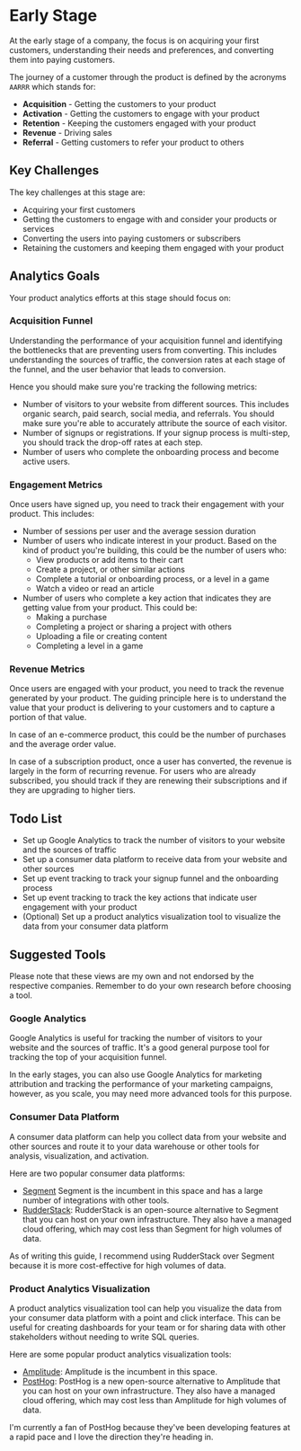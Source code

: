 # Early Stage

At the early stage of a company, the focus is on acquiring your first customers,
understanding their needs and preferences, and converting them into paying customers.

The journey of a customer through the product is defined by the acronyms `AARRR` which stands for:

- **Acquisition** - Getting the customers to your product
- **Activation** - Getting the customers to engage with your product
- **Retention** - Keeping the customers engaged with your product
- **Revenue** - Driving sales
- **Referral** - Getting customers to refer your product to others

## Key Challenges

The key challenges at this stage are:

- Acquiring your first customers
- Getting the customers to engage with and consider your products or services
- Converting the users into paying customers or subscribers
- Retaining the customers and keeping them engaged with your product

## Analytics Goals

Your product analytics efforts at this stage should focus on:

### Acquisition Funnel

Understanding the performance of your acquisition funnel and identifying the bottlenecks that are preventing users from converting.
This includes understanding the sources of traffic, the conversion rates at each stage of the funnel, and the user behavior that leads to conversion.

Hence you should make sure you're tracking the following metrics:

- Number of visitors to your website from different sources. This includes organic search, paid search, social media, and referrals.
  You should make sure you're able to accurately attribute the source of each visitor.
- Number of signups or registrations. If your signup process is multi-step, you should track the drop-off rates at each step.
- Number of users who complete the onboarding process and become active users.

### Engagement Metrics

Once users have signed up, you need to track their engagement with your product. This includes:

- Number of sessions per user and the average session duration
- Number of users who indicate interest in your product. Based on the kind of product you're building, this could be the number of users who:
  - View products or add items to their cart
  - Create a project, or other similar actions
  - Complete a tutorial or onboarding process, or a level in a game
  - Watch a video or read an article
- Number of users who complete a key action that indicates they are getting value from your product. This could be:
  - Making a purchase
  - Completing a project or sharing a project with others
  - Uploading a file or creating content
  - Completing a level in a game

### Revenue Metrics

Once users are engaged with your product, you need to track the revenue generated by your product.
The guiding principle here is to understand the value that your product is delivering to your customers and to capture a portion of that value.

In case of an e-commerce product, this could be the number of purchases and the average order value.

In case of a subscription product, once a user has converted, the revenue is largely in the form of recurring revenue.
For users who are already subscribed, you should track if they are renewing their subscriptions and if they are upgrading to higher tiers.

## Todo List

- Set up Google Analytics to track the number of visitors to your website and the sources of traffic
- Set up a consumer data platform to receive data from your website and other sources
- Set up event tracking to track your signup funnel and the onboarding process
- Set up event tracking to track the key actions that indicate user engagement with your product
- (Optional) Set up a product analytics visualization tool to visualize the data from your consumer data platform

## Suggested Tools

Please note that these views are my own and not endorsed by the respective companies.
Remember to do your own research before choosing a tool.

### Google Analytics

Google Analytics is useful for tracking the number of visitors to your website and the sources of traffic.
It's a good general purpose tool for tracking the top of your acquisition funnel.

In the early stages, you can also use Google Analytics for marketing attribution and tracking the performance
of your marketing campaigns, however, as you scale, you may need more advanced tools for this purpose.

### Consumer Data Platform

A consumer data platform can help you collect data from your website and other sources
and route it to your data warehouse or other tools for analysis, visualization, and activation.

Here are two popular consumer data platforms:

- [Segment](https://segment.com/) Segment is the incumbent in this space and has a large number of integrations with other tools.
- [RudderStack](https://rudderstack.com/): RudderStack is an open-source alternative to Segment that you can host on your own infrastructure.
  They also have a managed cloud offering, which may cost less than Segment for high volumes of data.

As of writing this guide, I recommend using RudderStack over Segment because it is more cost-effective for high volumes of data.

### Product Analytics Visualization

A product analytics visualization tool can help you visualize the data from your consumer data platform with a
point and click interface. This can be useful for creating dashboards for your team or for sharing data with other stakeholders
without needing to write SQL queries.

Here are some popular product analytics visualization tools:

- [Amplitude](https://amplitude.com/): Amplitude is the incumbent in this space.
- [PostHog](https://posthog.com/): PostHog is a new open-source alternative to Amplitude that you can host on your own infrastructure.
  They also have a managed cloud offering, which may cost less than Amplitude for high volumes of data.

I'm currently a fan of PostHog because they've been developing features at a rapid pace and I love the direction they're heading in.
